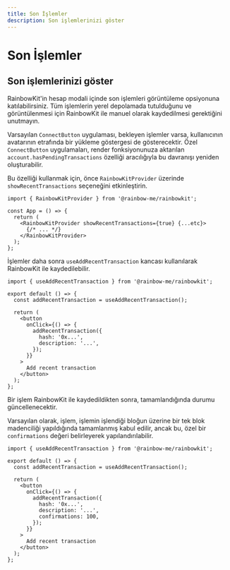 ```yaml
---
title: Son İşlemler
description: Son işlemlerinizi göster
---
```


# Son İşlemler

## Son işlemlerinizi göster

RainbowKit'in hesap modali içinde son işlemleri görüntüleme opsiyonuna katılabilirsiniz. Tüm işlemlerin yerel depolamada tutulduğunu ve görüntülenmesi için RainbowKit ile manuel olarak kaydedilmesi gerektiğini unutmayın.

Varsayılan `ConnectButton` uygulaması, bekleyen işlemler varsa, kullanıcının avatarının etrafında bir yükleme göstergesi de gösterecektir. Özel `ConnectButton` uygulamaları, render fonksiyonunuza aktarılan `account.hasPendingTransactions` özelliği aracılığıyla bu davranışı yeniden oluşturabilir.

Bu özelliği kullanmak için, önce `RainbowKitProvider` üzerinde `showRecentTransactions` seçeneğini etkinleştirin.

```tsx
import { RainbowKitProvider } from '@rainbow-me/rainbowkit';

const App = () => {
  return (
    <RainbowKitProvider showRecentTransactions={true} {...etc}>
      {/* ... */}
    </RainbowKitProvider>
  );
};
```

İşlemler daha sonra `useAddRecentTransaction` kancası kullanılarak RainbowKit ile kaydedilebilir.

```tsx
import { useAddRecentTransaction } from '@rainbow-me/rainbowkit';

export default () => {
  const addRecentTransaction = useAddRecentTransaction();

  return (
    <button
      onClick={() => {
        addRecentTransaction({
          hash: '0x...',
          description: '...',
        });
      }}
    >
      Add recent transaction
    </button>
  );
};
```

Bir işlem RainbowKit ile kaydedildikten sonra, tamamlandığında durumu güncellenecektir.

Varsayılan olarak, işlem, işlemin işlendiği bloğun üzerine bir tek blok madenciliği yapıldığında tamamlanmış kabul edilir, ancak bu, özel bir `confirmations` değeri belirleyerek yapılandırılabilir.

```tsx
import { useAddRecentTransaction } from '@rainbow-me/rainbowkit';

export default () => {
  const addRecentTransaction = useAddRecentTransaction();

  return (
    <button
      onClick={() => {
        addRecentTransaction({
          hash: '0x...',
          description: '...',
          confirmations: 100,
        });
      }}
    >
      Add recent transaction
    </button>
  );
};
```
